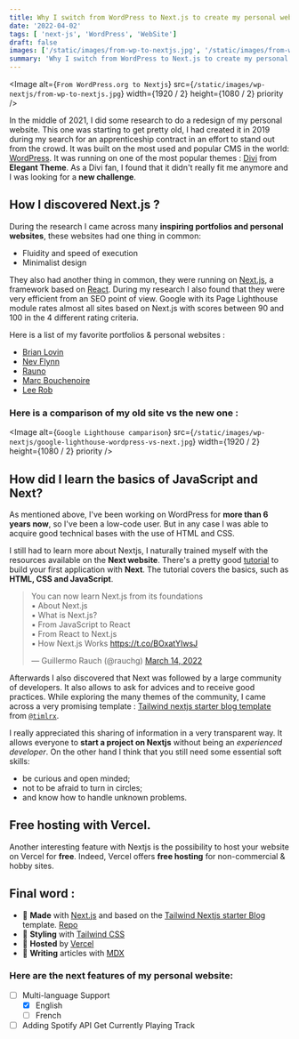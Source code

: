 ```yaml
---
title: Why I switch from WordPress to Next.js to create my personal website?
date: '2022-04-02'
tags: [ 'next-js', 'WordPress', 'WebSite']
draft: false
images: ['/static/images/from-wp-to-nextjs.jpg', '/static/images/from-wp-to-nextjs.jpg']
summary: 'Why I switch from WordPress to Next.js to create my personal website?'
---
```

<Image
  alt={`From WordPress.org to Nextjs`}
  src={`/static/images/wp-nextjs/from-wp-to-nextjs.jpg`}
  width={1920 / 2}
  height={1080 / 2}
  priority
/>

In the middle of 2021, I did some research to do a redesign of my personal website. This one was starting to get pretty old, I had created it in 2019 during my search for an apprenticeship contract in an effort to stand out from the crowd. It was built on the most used and popular CMS in the world: [WordPress](https://wordpress.org/). It was running on one of the most popular themes : [Divi](https://www.elegantthemes.com/) from **Elegant Theme**. As a Divi fan, I found that it didn't really fit me anymore and I was looking for a **new challenge**.

## How I discovered Next.js ?

During the research I came across many **inspiring portfolios and personal websites**, these websites had one thing in common:
  -  Fluidity and speed of execution
  -  Minimalist design

They also had another thing in common, they were running on [Next.js](https://nextjs.org), a framework based on [React](https://reactjs.org/). During my research I also found that they were very efficient from an SEO point of view. Google with its Page Lighthouse module rates almost all sites based on Next.js with scores between 90 and 100 in the 4 different rating criteria.

Here is a list of my favorite portfolios & personal websites :
  - [Brian Lovin](https://brianlovin.com/)
  - [Nev Flynn](https://nevflynn.com/)
  - [Rauno](https://rauno.me/)
  - [Marc Bouchenoire](https://marcbouchenoire.com/)
  - [Lee Rob](https://leerob.io/)

### Here is a comparison of my old site vs the new one :
<Image
  alt={`Google Lighthouse camparison`}
  src={`/static/images/wp-nextjs/google-lighthouse-wordpress-vs-next.jpg`}
  width={1920 / 2}
  height={1080 / 2}
  priority
/>

## How did I learn the basics of JavaScript and Next?

As mentioned above, I've been working on WordPress for **more than 6 years now**, so I've been a low-code user. But in any case I was able to acquire good technical bases with the use of HTML and CSS.

I still had to learn more about Nextjs, I naturally trained myself with the resources available on the **Next website**. There's a pretty good [tutorial](https://nextjs.org/learn/foundations/about-nextjs) to build your first application with **Next**. The tutorial covers the basics, such as **HTML, CSS and JavaScript**.

<blockquote class="twitter-tweet"><p lang="en" dir="ltr">You can now learn Next.js from its foundations<br>▪️ About Next.js<br> ▪️ What is Next.js?<br>▪️ From JavaScript to React<br>▪️ From React to Next.js<br>▪️ How Next.js Works <a href="https://t.co/BOxatYIwsJ">https://t.co/BOxatYIwsJ</a></p>&mdash; Guillermo Rauch (@rauchg) <a href="https://twitter.com/rauchg/status/1503408875650789376?ref_src=twsrc%5Etfw">March 14, 2022</a></blockquote> <script async src="https://platform.twitter.com/widgets.js" charset="utf-8"></script>

Afterwards I also discovered that Next was followed by a large community of developers. It also allows to ask for advices and to receive good practices. While exploring the many themes of the community, I came across a very promising template : [Tailwind nextjs starter blog template](https://github.com/timlrx/tailwind-nextjs-starter-blog) from [`@timlrx`](https://github.com/timlrx).

I really appreciated this sharing of information in a very transparent way. It allows everyone to **start a project on Nextjs** without being an *experienced developer*. On the other hand I think that you still need some essential soft skills:
- be curious and open minded;
- not to be afraid to turn in circles;
- and know how to handle unknown problems.

## Free hosting with Vercel.

Another interesting feature with Nextjs is the possibility to host your website on Vercel for **free**. Indeed, Vercel offers **free hosting** for non-commercial & hobby sites.

## Final word :



- 🤖 **Made** with [Next.js](https://nextjs.org/) and based on the [Tailwind Nextjs starter Blog](https://github.com/timlrx/tailwind-nextjs-starter-blog) template. [Repo](https://github.com/timlrx/tailwind-nextjs-starter-blog)
- 🎨 **Styling** with [Tailwind CSS](https://tailwindcss.com)
- 💾 **Hosted** by [Vercel](https://vercel.com)
- 📝 **Writing** articles with [MDX](https://mdxjs.com/)

### Here are the next features of my personal website:

- [ ] Multi-language Support
  - [x] English
  - [ ] French

- [ ] Adding Spotify API Get Currently Playing Track
